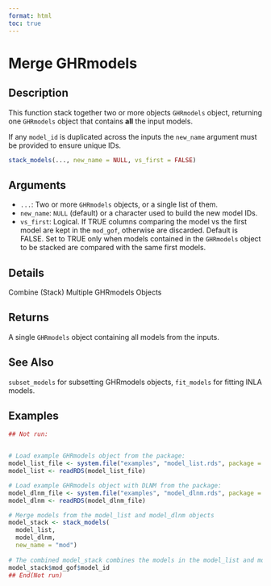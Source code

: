 ```yaml
---
format: html
toc: true
---
```


# Merge GHRmodels

## Description

This function stack together two or more objects `GHRmodels` object, returning one `GHRmodels` object that contains **all** the input models.

If any `model_id` is duplicated across the inputs the `new_name` argument must be provided to ensure unique IDs.

```r
stack_models(..., new_name = NULL, vs_first = FALSE)
```

## Arguments

- `...`: Two or more `GHRmodels` objects, or a single list of them.
- `new_name`: `NULL` (default) or a character used to build the new model IDs.
- `vs_first`: Logical. If TRUE columns comparing the model vs the first model are kept in the `mod_gof`, otherwise are discarded. Default is FALSE. Set to TRUE only when models contained in the `GHRmodels` object to be stacked are compared with the same first models.

## Details

Combine (Stack) Multiple GHRmodels Objects

## Returns

A single `GHRmodels` object containing all models from the inputs.

## See Also

`subset_models` for subsetting GHRmodels objects, `fit_models` for fitting INLA models.

## Examples

```r
## Not run:


# Load example GHRmodels object from the package: 
model_list_file <- system.file("examples", "model_list.rds", package = "GHRmodel")
model_list <- readRDS(model_list_file)

# Load example GHRmodels object with DLNM from the package:
model_dlnm_file <- system.file("examples", "model_dlnm.rds", package = "GHRmodel")
model_dlnm <- readRDS(model_dlnm_file)

# Merge models from the model_list and model_dlnm objects
model_stack <- stack_models( 
  model_list,
  model_dlnm, 
  new_name = "mod")
  
# The combined model_stack combines the models in the model_list and model_dlnm objects
model_stack$mod_gof$model_id  
## End(Not run)
```
